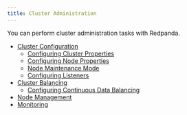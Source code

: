 ```yaml
---
title: Cluster Administration
---
```


<head>
    <meta name="title" content="Cluster administration | Redpanda Docs"/>
    <meta name="description" content="Cluster administration index page."/>
</head>

You can perform cluster administration tasks with Redpanda.

- [Cluster Configuration](./configuration)
    - [Configuring Cluster Properties](./cluster-property-configuration)
    - [Configuring Node Properties](./node-property-configuration)
    - [Node Maintenance Mode](./node-management)
    - [Configuring Listeners](./listener-configuration)
- [Cluster Balancing](./cluster-balancing)
    - [Configuring Continuous Data Balancing](./continuous-data-balancing)
- [Node Management](./node-management)
- [Monitoring](./monitoring)